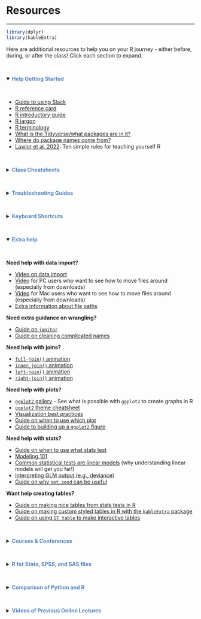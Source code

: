 
<div class="leaf"></div> 
# Resources
***

```r
library(dplyr)
library(kableExtra)
```

Here are additional resources to help you on your R journey - either before, during, or after the class! Click each section to expand.

<br>

<details open><summary> <span style = "color: #5383bb;"> **Help Getting Started**</span></summary><br>

- [Guide to using Slack]( https://slack.com/help/articles/218080037-Getting-started-for-new-Slack-users)
- [R reference card](http://cran.r-project.org/doc/contrib/Short-refcard.pdf)
- [R introductory guide](https://cran.r-project.org/doc/manuals/r-release/R-intro.html)
- [R jargon](https://link.springer.com/content/pdf/bbm%3A978-1-4419-1318-0%2F1.pdf)
- [R terminology](https://cran.r-project.org/doc/manuals/r-release/R-lang.pdf)
- [What is the Tidyverse/what packages are in it?](https://www.tidyverse.org/packages/)
- [Where do package names come from?](https://www.statworx.com/en/content-hub/blog/why-is-it-called-that-way-origin-and-meaning-of-r-package-names/)
- [Lawlor et al. 2022](https://doi.org/10.1371/journal.pcbi.1010372): Ten simple rules for teaching yourself R

</details>

<br>

<details><summary> <span style = "color: #5383bb;"> **Class Cheatsheets**</span></summary><br>

- [Day 1 - Basic R & RStudio Cheatsheet](https://daseh.org/modules/cheatsheets/Day-1.pdf)
- [Day 2 - Reproducibility & Data Input/Output Cheatsheet](https://daseh.org/modules/cheatsheets/Day-2.pdf)
- [Day 3 - Data Subsetting  Cheatsheet](https://daseh.org/modules/cheatsheets/Day-3.pdf)
- [Day 4 - Data Summarization & Data Classes Cheatsheet](https://daseh.org/modules/cheatsheets/Day-4.pdf)
- [Day 5 - Data Cleaning Cheatsheet](https://daseh.org/modules/cheatsheets/Day-5.pdf)
- [Really great string Cheatsheet](https://evoldyn.gitlab.io/evomics-2018/ref-sheets/R_strings.pdf)
- [Day 6 - Data Manipulation & Data Visualization `esquisse` Cheatsheet](https://daseh.org/modules/cheatsheets/Day-6.pdf)
- [Day 7 - Data Visualization `ggplot2` & Factors Cheatsheet](https://daseh.org/modules/cheatsheets/Day-7.pdf)
- [Day 8 - Statistics Cheatsheet](https://daseh.org/modules/cheatsheets/Day-8.pdf)
- [Day 9 - Functions Cheatsheet](https://daseh.org/modules/cheatsheets/Day-9.pdf)
- [Additional RStudio "Cheatsheets"](https://www.rstudio.com/resources/cheatsheets/)
- [Really great `stringr` Cheatsheet](https://evoldyn.gitlab.io/evomics-2018/ref-sheets/R_strings.pdf)
</details>

<br>

<details><summary> <span style = "color: #5383bb;"> **Troubleshooting Guides**</span></summary><br>

- [Guide on when to use quotes or backticks](https://daseh.org/resources/quotes_vs_backticks.html)
- [Guide on what functions require pulling values out first](https://daseh.org/resources/functions_for_vectors.html)

</details>

<br>

<details><summary> <span style = "color: #5383bb;"> **Keyboard Shortcuts**</span></summary><br>

- RStudio shortcuts can be found [here](<http://www.rstudio.com/ide/docs/using/keyboard_shortcuts>)
- Shortcut for the `%in%` operator can be found [here](https://stackoverflow.com/questions/58714081/is-there-a-shortcut-for-in)

</details>

<br>

<details open><summary> <span style = "color: #5383bb;"> **Extra help**</span></summary><br>

**Need help with data import?**

- [Video on data import](https://youtu.be/LEkNfJgpunQ)
- [Video](https://www.youtube.com/watch?v=we6vwB7DsNU) for PC users who want to see how to move files around (especially from downloads)
- [Video](https://www.youtube.com/watch?v=Ao9e0cDzMrE) for Mac users who want to see how to move files around (especially from downloads)
- [Extra information about file paths](https://docs.google.com/presentation/d/18u1Vhd3Uq-QprC0btpxS_-Ka-LKVUvncyoqdbGdb-g4/edit?usp=sharing)

**Need extra guidance on wrangling?**

- [Guide on `janitor`](https://hutchdatascience.org/data_snacks/r_snacks/janitor.html)
- [Guide on cleaning complicated names](https://daseh.org/resources/cleaning_names.html)

**Need help with joins?**

- [`full-join()` animation](https://github.com/gadenbuie/tidyexplain/blob/master/images/full-join.gif)
- [`inner_join()` animation](https://github.com/gadenbuie/tidyexplain/blob/master/images/inner-join.gif)
- [`left-join()` animation](https://github.com/gadenbuie/tidyexplain/blob/master/images/left-join.gif)
- [`right-join()` animation](https://github.com/gadenbuie/tidyexplain/blob/master/images/right-join.gif)


**Need help with plots?**

- [`ggplot2` gallery](https://r-graph-gallery.com/ggplot2-package.html) - See what is possible with `ggplot2` to create graphs in R
- [`ggplot2` theme cheatsheet](https://github.com/claragranell/ggplot2/blob/main/ggplot_theme_system_cheatsheet.pdf)
- [Visualization best practices](https://jhudatascience.org/tidyversecourse/dataviz.html#making-good-plots)
- [Guide on when to use which plot](https://infogram.com/page/choose-the-right-chart-data-visualization)
- [Guide to building up a `ggplot2` figure](https://hopstat.wordpress.com/2016/02/18/how-i-build-up-a-ggplot2-figure/)  

**Need help with stats?**

- [Guide on when to use what stats test](https://www.scribbr.com/statistics/statistical-tests/)
- [Modeling 101](https://jhudatascience.org/tidyversecourse/model.html#linear-modeling)
- [Common statistical tests are linear models](https://lindeloev.github.io/tests-as-linear/) (why understanding linear models will get you far!)
- [Interpreting GLM output (e.g., deviance)](https://www.statology.org/null-residual-deviance/)
- [Guide on why `set.seed` can be useful](https://rsample.tidymodels.org/reference/bootstraps.html)

**Want help creating tables?**

- [Guide on making nice tables from stats tests in R](https://www.danieldsjoberg.com/gtsummary/articles/tbl_summary.html)
- [Guide on making custom styled tables in R with the `kableExtra` package](https://cran.r-project.org/web/packages/kableExtra/vignettes/awesome_table_in_html.html)
- [Guide on using `DT table` to make interactive tables](https://rstudio.github.io/DT/)

</details>

<br>

<details><summary> <span style = "color: #5383bb;"> **Courses & Conferences**</span></summary><br>

#### **Online Courses and Resources**

- [Tidyverse Skills for Data Science Book](https://jhudatascience.org/tidyversecourse/)  (**a great next step** to learn more about the tidyverse, some modeling, and machine learning)
- [Tidyverse Skills for Data Science Course](https://www.coursera.org/specializations/tidyverse-data-science-r)  (same content with quizzes, can get certificate with $)
- [R for Data Science](http://r4ds.had.co.nz/)  (great general information)
- [R for Applied Epidemiology](https://epirhandbook.com/en/)  (Similar general introductory course)  
- [R basics chapter of Introduction to Data Science by Rafael A. Irizarry](https://rafalab.github.io/dsbook/r-basics.html)(great general information)
- [Dataquest](https://www.dataquest.io/)  (general interactive resource)
- [Quick R Guide]( http://statmethods.net/)  (nice free general resource)
- [Introduction to Reproducibility](https://jhudatascience.org/Reproducibility_in_Cancer_Informatics/)
- [Advanced Reproducibility](https://jhudatascience.org/Adv_Reproducibility_in_Cancer_Informatics/)

#### **Open Case Studies**

Resource for specific public health cases - **a great next step** for learning! https://www.opencasestudies.org

- Link to case studies for extra practice:https://daseh.org/resources/ocs_practice.html

- Link to search table: https://www.opencasestudies.org/OCS_search/ 

- Link to flip book search: https://americanhealth.jhu.edu/open-case-studies 


#### **R Conferences**

- The [RStudio/Posit conference](https://posit.co/conference/) has lots of useful workshops!
- useR! — International R User Conference information can be found [here](https://www.r-project.org/conferences/).

</details>

<br>

<details><summary> <span style = "color: #5383bb;"> **R for Stata, SPSS, and SAS files**</span></summary><br>

- The [Haven](https://haven.tidyverse.org/) package  
 (This package is super useful for reading and writing files so that they are compatible across Stata, SPSS, SAS, and R)
- [R vs Stata](https://link.springer.com/content/pdf/bbm%3A978-1-4419-1318-0%2F1.pdf)  
(See page 505)
- [R <-> SAS Cheatsheet](https://raw.githubusercontent.com/rstudio/cheatsheets/main/sas-r.pdf)
- [SAS to R Converter](https://www.codeconvert.ai/sas-to-r-converter)  
- [Guide to learning R as a SAS user](https://hutchdatascience.org/data_snacks/r_snacks/sas2r.html)  
- You might also find large language models like ChatGPT useful for code conversion. Be sure to check the output because AI makes mistakes!  

</details>

<br>

<details><summary> <span style = "color: #5383bb;"> **Comparison of Python and R**</span></summary><br>

- A helpful [article about the difference between these two languages](https://www.ibm.com/think/topics/python-vs-r).

</details>

<br>

<details><summary> <span style = "color: #5383bb;"> **Videos of Previous Online Lectures**</span></summary><br>

  **From Summer Institute 2023**

  ```r
  mat <- matrix(c(
    "Introduction", "https://youtu.be/aIJrFKQYnP8",
    "RStudio", "https://youtu.be/cxHVf5rTK1c",
    "Reproducibility", "https://youtu.be/af9B9-_df1o",
    "Basic R", "https://youtu.be/5io-iZDutH8",
    "Data Input", "https://youtu.be/sllVVRD5YE4",
    "Subsetting Data", "https://youtu.be/dWdK3bnAGm8",
    "Data Classes", "https://youtu.be/Q4ubnU35TUs",
    "Data Summarization", "https://youtu.be/xsI30yCGgTQ",
    "Data Cleaning", "https://youtu.be/qL6_yfiR9Jk",
    "Data Manipulation", "https://youtu.be/fQ7lDp8Svw0",
    "Intro to Data Visualization", "https://youtu.be/D5RdNwadtR0",
    "Data Visualization", "https://youtu.be/fKj1iBxLwyk",
    "Factors", "https://youtu.be/yqU5zHVh-qA",
    "Statistics", "https://youtu.be/T9Oh0miYhZ0",
    "Data Output", "https://youtu.be/x2OuR4JhPLY",
    "Functions", "https://youtu.be/jWv5RSXq5mo"
  ), ncol = 2, byrow = TRUE)
  mat <- data.frame(mat, stringsAsFactors = FALSE)
  colnames(mat) <- c("Day", "Link to Video")
  knitr::kable(mat, format = "html") |>
    kable_styling()
  ```

  **From Summer Institute 2022**

  ```r
  mat <- matrix(c(
    "RStudio and Reproducibility", "https://www.youtube.com/watch?v=eCsD0f0q6rY&t=9s",
    "Basic R", "https://www.youtube.com/watch?v=2YRgDG3qsho",
    "Data IO", "https://www.youtube.com/watch?v=ejnBAdA2N1c",
    "Subsetting Data", "https://www.youtube.com/watch?v=GFa6dXAezJg",
    "Data Summarization", "https://www.youtube.com/watch?v=kj_69maSANk",
    "Data Classes", "https://www.youtube.com/watch?v=zoVciFJieLY&t=21s",
    "Data Cleaning", "https://www.youtube.com/watch?v=GhK8xMUBNwg",
    "Data Manipulation", "https://www.youtube.com/watch?v=qP73AWUjfAU",
    "Intro to Data Visualization", "https://www.youtube.com/watch?v=OCVo6vWrKL4",
    "Data Visualization", "https://www.youtube.com/watch?v=9UPlZqOfT_s",
    "Factors", "https://www.youtube.com/watch?v=0fE756trEEE",
    "Statistics", "https://www.youtube.com/watch?v=jZ5sskAdAJU&t=4s",
    "Functions", "https://www.youtube.com/watch?v=dx-85RzN1G0"
  ), ncol = 2, byrow = TRUE)
  mat <- data.frame(mat, stringsAsFactors = FALSE)
  colnames(mat) <- c("Day", "Link to Video")
  knitr::kable(mat, format = "html") |>
    kable_styling()
  ```

  **From Winter Institute 2022**

  ```r
  mat <- matrix(c(
    "RStudio", "https://youtu.be/zpAQrglIJb0",
    "Basic R", "https://youtu.be/_8ZG0G1nNlA",
    "Reproducibility", "https://youtu.be/ChFTiZ7Clo4",
    "Data IO", "https://youtu.be/bnYN7AfYGNM",
    "Subsetting Data", "https://youtu.be/kPU3dl25ox8",
    "Data Summarization", "https://youtu.be/C_a8bGGdrIA",
    "Data Classes", "https://youtu.be/ZCe30kIJ0Xc",
    "Data Cleaning", "https://youtu.be/siFL49CCsJg",
    "Data Manipulation", "https://youtu.be/7M81XUIY5SE",
    "Intro to Data Visualization", "https://youtu.be/Md46muvSrYE",
    "Data Visualization", "https://youtu.be/YjDT3ZUSiR4",
    "Factors", "https://youtu.be/Co4l0YhuYSk",
    "Statistics", "https://youtu.be/3nSIN1mu8uw",
    "Functions", "https://youtu.be/XUKJtUYU1Ic"
  ), ncol = 2, byrow = TRUE)
  mat <- data.frame(mat, stringsAsFactors = FALSE)
  colnames(mat) <- c("Day", "Link to Video")
  knitr::kable(mat, format = "html") |>
    kable_styling()
  ```

  **From Summer Institute 2021**

  ```r
  mat <- matrix(c(
    "RStudio", "https://youtu.be/zpAQrglIJb0",
    "Basic R", "https://youtu.be/md30mwFJ2_Q",
    "Data IO", "https://youtu.be/6xNyETqIqZU",
    "Subsetting Data", "https://youtu.be/YeBSc2YXr4U",
    "Data Summarization Part 1 + 2", "https://youtu.be/yL3BGDWtVC4",
    "Data Classes", "https://youtu.be/zBCvbikMTAc",
    "Data Cleaning", "https://youtu.be/TaREvr5evwk",
    "Data Manipulation", "https://youtu.be/-039V99I-PE",
    "Reproducibility", "https://youtu.be/ui9dJLqtdCs",
    "Statistics", "https://youtu.be/EJwlBoBHoz4",
    "Data Visualization", "https://youtu.be/ngQX9khx7UQ",
    "Functions", "https://youtu.be/epIujSKgNi4"
  ), ncol = 2, byrow = TRUE)
  mat <- data.frame(mat, stringsAsFactors = FALSE)
  colnames(mat) <- c("Day", "Link to Video")
  knitr::kable(mat, format = "html") |>
    kable_styling()
  ```

  **From Winter Institute 2020**

  ```r
  mat <- matrix(c(
    "RStudio and Data Classes", "https://youtu.be/vyIsDnsq5jY",
    "Subsetting Data", "https://youtu.be/mT8lSagYbjM",
    "Data Summarization Part 1", "https://youtu.be/SZYpzt9zy0g",
    "Data Classes", "https://youtu.be/82zSA1N0mnA",
    "Data Cleaning", "https://youtu.be/G3V2YPaQN34",
    "Data Manipulation", "https://youtu.be/43MPdw5bf4o",
    "Statistics 1", "https://youtu.be/Jr4ljyzrr4U",
    "Statistics 2", "https://youtu.be/ub2BSbK9lMM"
  ), ncol = 2, byrow = TRUE)
  mat <- data.frame(mat, stringsAsFactors = FALSE)
  colnames(mat) <- c("Day", "Link to Video")
  knitr::kable(mat, format = "html") |>
    kable_styling()
  ```

  **From Summer Institute 2017**

  ```r
  mat <- matrix(c(
    "Day 1", "https://youtu.be/Xi-wsACc7p0",
    "Day 2", "https://youtu.be/u1FQt9Hr8iw",
    "Day 3", "https://youtu.be/woc7AGJTzZw",
    "Day 4", "https://youtu.be/RZ7eVIMPIes",
    "Day 5", "https://youtu.be/e8cFV8wluC0"
  ), ncol = 2, byrow = TRUE)
  mat <- data.frame(mat, stringsAsFactors = FALSE)
  colnames(mat) <- c("Day", "Link to Video")
  knitr::kable(mat, format = "html") |>
    kable_styling()
  ```

</details>

<br>
